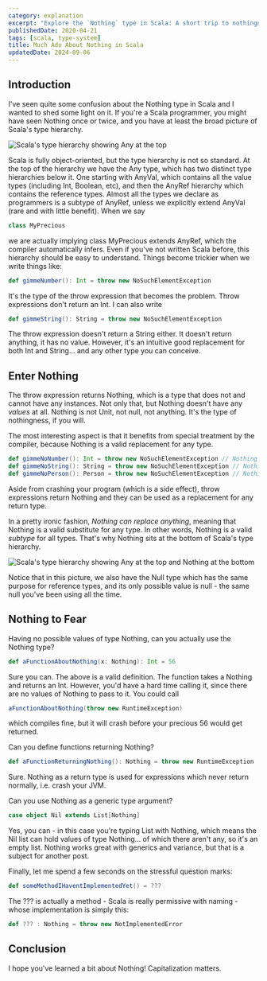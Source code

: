 ```yaml
---
category: explanation
excerpt: "Explore the `Nothing` type in Scala: A short trip to nothingness and its unexpected usefulness"
publishedDate: 2020-04-21
tags: [scala, type-system]
title: Much Ado About Nothing in Scala
updatedDate: 2024-09-06
---
```


## Introduction

I've seen quite some confusion about the Nothing type in Scala and I wanted to shed some light on it. If you're a Scala programmer, you might have seen Nothing once or twice, and you have at least the broad picture of Scala's type hierarchy.

![Scala's type hierarchy showing `Any` at the top](images/scala-type-hierarchy-basic.png)

Scala is fully object-oriented, but the type hierarchy is not so standard. At the top of the hierarchy we have the Any type, which has two distinct type hierarchies below it. One starting with AnyVal, which contains all the value types (including Int, Boolean, etc), and then the AnyRef hierarchy which contains the reference types. Almost all the types we declare as programmers is a subtype of AnyRef, unless we explicitly extend AnyVal (rare and with little benefit). When we say

```scala
class MyPrecious
```

we are actually implying class MyPrecious extends AnyRef, which the compiler automatically infers. Even if you've not written Scala before, this hierarchy should be easy to understand. Things become trickier when we write things like:

```scala
def gimmeNumber(): Int = throw new NoSuchElementException
```

It's the type of the throw expression that becomes the problem. Throw expressions don't return an Int. I can also write

```scala
def gimmeString(): String = throw new NoSuchElementException
```

The throw expression doesn't return a String either. It doesn't return anything, it has no value. However, it's an intuitive good replacement for both Int and String... and any other type you can conceive.

## Enter Nothing

The throw expression returns Nothing, which is a type that does not and cannot have any instances. Not only that, but Nothing doesn't have any _values_ at all. Nothing is not Unit, not null, not anything. It's the type of nothingness, if you will.

The most interesting aspect is that it benefits from special treatment by the compiler, because Nothing is a valid replacement for any type.

```scala
def gimmeNoNumber(): Int = throw new NoSuchElementException // Nothing
def gimmeNoString(): String = throw new NoSuchElementException // Nothing
def gimmeNoPerson(): Person = throw new NoSuchElementException // Nothing
```

Aside from crashing your program (which is a side effect), throw expressions return Nothing and they can be used as a replacement for any return type.

In a pretty ironic fashion, _Nothing can replace anything_, meaning that Nothing is a valid substitute for any type. In other words, Nothing is a valid _subtype_ for all types. That's why Nothing sits at the bottom of Scala's type hierarchy.

![Scala's type hierarchy showing `Any` at the top and `Nothing` at the bottom](images/scala-type-hierarchy-full.png)

Notice that in this picture, we also have the Null type which has the same purpose for reference types, and its only possible value is null - the same null you've been using all the time.

## Nothing to Fear

Having no possible values of type Nothing, can you actually use the Nothing type?

```scala
def aFunctionAboutNothing(x: Nothing): Int = 56
```

Sure you can. The above is a valid definition. The function takes a Nothing and returns an Int. However, you'd have a hard time calling it, since there are no values of Nothing to pass to it. You could call

```scala
aFunctionAboutNothing(throw new RuntimeException)
```

which compiles fine, but it will crash before your precious 56 would get returned.

Can you define functions returning Nothing?

```scala
def aFunctionReturningNothing(): Nothing = throw new RuntimeException
```

Sure. Nothing as a return type is used for expressions which never return normally, i.e. crash your JVM.

Can you use Nothing as a generic type argument?

```scala
case object Nil extends List[Nothing]
```

Yes, you can - in this case you're typing List with Nothing, which means the Nil list can hold values of type Nothing... of which there aren't any, so it's an empty list. Nothing works great with generics and variance, but that is a subject for another post.

Finally, let me spend a few seconds on the stressful question marks:

```scala
def someMethodIHaventImplementedYet() = ???
```

The ??? is actually a method - Scala is really permissive with naming - whose implementation is simply this:

```scala
def ??? : Nothing = throw new NotImplementedError
```

## Conclusion

I hope you've learned a bit about Nothing! Capitalization matters.
